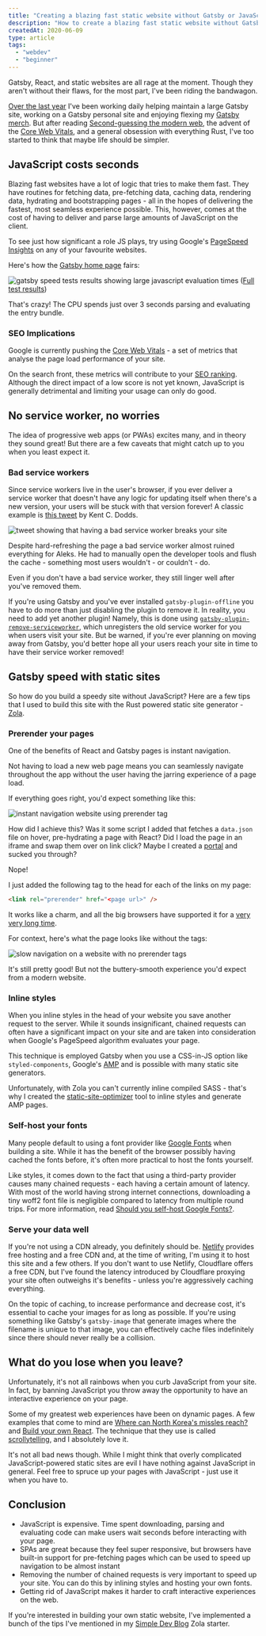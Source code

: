 ```yaml
---
title: "Creating a blazing fast static website without Gatsby or JavaScript"
description: "How to create a blazing fast static website without Gatsby or JavaScript that meets all the Core Web Vitals"
createdAt: 2020-06-09
type: article
tags:
  - "webdev"
  - "beginner"
---
```


Gatsby, React, and static websites are all rage at the moment. Though they aren't without their flaws, for the most part, I've been riding the bandwagon.

[Over the last year](https://github.com/gatsbyjs/gatsby/pull/12693) I've been working daily helping maintain a large Gatsby site,
working on a Gatsby personal site and enjoying flexing my [Gatsby merch](https://store.gatsbyjs.org/).
But after reading [Second-guessing the modern web](https://macwright.org/2020/05/10/spa-fatigue.html), the advent of the [Core Web Vitals](https://web.dev/vitals/), and a general obsession with everything Rust,
I've too started to think that maybe life should be simpler.

## JavaScript costs seconds

Blazing fast websites have a lot of logic that tries to make them fast.
They have routines for fetching data, pre-fetching data, caching data, rendering data, hydrating and bootstrapping pages - all in the hopes of delivering the fastest, most seamless experience possible.
This, however, comes at the cost of having to deliver and parse large amounts of JavaScript on the client.

To see just how significant a role JS plays, try using Google's [PageSpeed Insights](https://developers.google.com/speed/docs/insights/v5/about) on any of your favourite websites.

Here's how the [Gatsby home page](https://gatsbyjs.org) fairs:

![gatsby speed tests results showing large javascript evaluation times](./gatsby-speed-test.png)
([Full test results](https://developers.google.com/speed/pagespeed/insights/?url=https%3A%2F%2Fwww.gatsbyjs.org%2F))

That's crazy! The CPU spends just over 3 seconds parsing and evaluating the entry bundle.

### SEO Implications

Google is currently pushing the [Core Web Vitals](https://web.dev/vitals/#core-web-vitals) - a set of metrics that analyse the page load performance of your site.

On the search front, these metrics will contribute to your [SEO ranking](https://www.searchenginejournal.com/googles-core-web-vitals-ranking-signal/370719/).
Although the direct impact of a low score is not yet known, JavaScript is generally detrimental and limiting your usage can only do good.

## No service worker, no worries

The idea of progressive web apps (or PWAs) excites many, and in theory they sound great!
But there are a few caveats that might catch up to you when you least expect it.

### Bad service workers

Since service workers live in the user's browser, if you ever deliver a service worker that doesn't have any logic for updating itself when there's a new version, your users will be stuck with that version forever! A classic example is [this tweet](https://twitter.com/kentcdodds/status/1053241715153227777) by Kent C. Dodds.

![tweet showing that having a bad service worker breaks your site](./bad-service-worker.png)

Despite hard-refreshing the page a bad service worker almost ruined everything for Aleks. He had to manually open the developer tools and flush the cache - something most users wouldn't - or couldn't - do.

Even if you don't have a bad service worker, they still linger well after you've removed them.

If you're using Gatsby and you've ever installed `gatsby-plugin-offline` you have to do more than just disabling the plugin to remove it.
In reality, you need to add yet another plugin! Namely, this is done using [`gatsby-plugin-remove-serviceworker`](https://www.npmjs.com/package/gatsby-plugin-remove-serviceworker), which unregisters the old service worker for you when users visit your site.
But be warned, if you're ever planning on moving away from Gatsby, you'd better hope all your users reach your site in time to have their service worker removed!

## Gatsby speed with static sites

So how do you build a speedy site without JavaScript? Here are a few tips that I used to build this site with the Rust powered static site generator - [Zola](https://www.getzola.org/).

### Prerender your pages

One of the benefits of React and Gatsby pages is instant navigation.

Not having to load a new web page means you can seamlessly navigate throughout the app without the user having the jarring experience of a page load.

If everything goes right, you'd expect something like this:

![instant navigation website using prerender tag](./prerender.gif)

How did I achieve this?
Was it some script I added that fetches a `data.json` file on hover, pre-hydrating a page with React?
Did I load the page in an iframe and swap them over on link click?
Maybe I created a [portal](https://web.dev/hands-on-portals/) and sucked you through?

Nope!

I just added the following tag to the head for each of the links on my page:

```html
<link rel="prerender" href="<page url>" />
```

It works like a charm, and all the big browsers have supported it for a [very very long time](https://caniuse.com/#feat=link-rel-prerender).

For context, here's what the page looks like without the tags:

![slow navigation on a website with no prerender tags](./no-prerender.gif)

It's still pretty good! But not the buttery-smooth experience you'd expect from a modern website.

### Inline styles

When you inline styles in the head of your website you save another request to the server.
While it sounds insignificant, chained requests can often have a significant impact on your site and are taken into consideration when Google's PageSpeed algorithm evaluates your page.

This technique is employed Gatsby when you use a CSS-in-JS option like `styled-components`, Google's [AMP](https://amp.dev/) and is possible with many static site generators.

Unfortunately, with Zola you can't currently inline compiled SASS - that's why I created the [static-site-optimizer](https://github.com/bennetthardwick/static-site-optimizer) tool to inline styles and generate AMP pages.

### Self-host your fonts

Many people default to using a font provider like [Google Fonts](https://fonts.google.com/) when building a site.
While it has the benefit of the browser possibly having cached the fonts before, it's often more practical to host the fonts yourself.

Like styles, it comes down to the fact that using a third-party provider causes many chained requests - each having a certain amount of latency. With most of the world having strong internet connections, downloading a tiny woff2 font file is negligible compared to latency from multiple round trips. For more information, read [Should you self-host Google Fonts?](https://www.tunetheweb.com/blog/should-you-self-host-google-fonts/).

### Serve your data well

If you're not using a CDN already, you definitely should be.
[Netlify](https://www.netlify.com/) provides free hosting and a free CDN and, at the time of writing, I'm using it to host this site and a few others.
If you don't want to use Netlify, Cloudflare offers a free CDN, but I've found the latency introduced by Cloudflare proxying your site often outweighs it's benefits - unless you're aggressively caching everything.

On the topic of caching, to increase performance and decrease cost, it's essential to cache your images for as long as possible.
If you're using something like Gatsby's `gatsby-image` that generate images where the filename is unique to that image, you can effectively cache files indefinitely since there should never really be a collision.

## What do you lose when you leave?

Unfortunately, it's not all rainbows when you curb JavaScript from your site.
In fact, by banning JavaScript you throw away the opportunity to have an interactive experience on your page.

Some of my greatest web experiences have been on dynamic pages.
A few examples that come to mind are [Where can North Korea's missles reach?](https://www.abc.net.au/news/2017-10-16/north-korea-missile-range-map/8880894?nw=0) and [Build your own React](https://pomb.us/build-your-own-react/).
The technique that they use is called [scrollytelling](https://pudding.cool/process/how-to-implement-scrollytelling/), and I absolutely love it.

It's not all bad news though.
While I might think that overly complicated JavaScript-powered static sites are evil I have nothing against JavaScript in general.
Feel free to spruce up your pages with JavaScript - just use it when you have to.

## Conclusion

- JavaScript is expensive.
  Time spent downloading, parsing and evaluating code can make users wait seconds before interacting with your page.
- SPAs are great because they feel super responsive,
  but browsers have built-in support for pre-fetching pages which can be used to speed up navigation to be almost instant
- Removing the number of chained requests is very important to speed up your site.
  You can do this by inlining styles and hosting your own fonts.
- Getting rid of JavaScript makes it harder to craft interactive experiences on the web.

If you're interested in building your own static website, I've implemented a bunch of the tips I've mentioned in my [Simple Dev Blog](https://github.com/bennetthardwick/simple-dev-blog-zola-starter) Zola starter.
